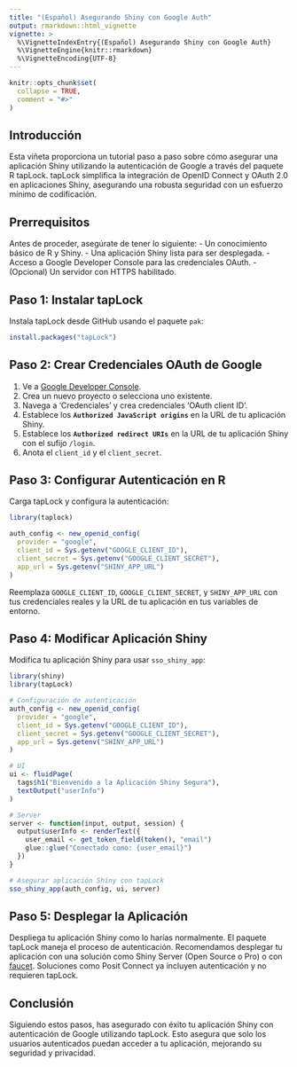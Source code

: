 ```yaml
---
title: "(Español) Asegurando Shiny con Google Auth"
output: rmarkdown::html_vignette
vignette: >
  %\VignetteIndexEntry{(Español) Asegurando Shiny con Google Auth}
  %\VignetteEngine{knitr::rmarkdown}
  %\VignetteEncoding{UTF-8}
---
```


```r
knitr::opts_chunk$set(
  collapse = TRUE,
  comment = "#>"
)
```

## Introducción

Esta viñeta proporciona un tutorial paso a paso sobre cómo asegurar una aplicación Shiny utilizando la autenticación de Google a través del paquete R tapLock. tapLock simplifica la integración de OpenID Connect y OAuth 2.0 en aplicaciones Shiny, asegurando una robusta seguridad con un esfuerzo mínimo de codificación.

## Prerrequisitos

Antes de proceder, asegúrate de tener lo siguiente:
- Un conocimiento básico de R y Shiny.
- Una aplicación Shiny lista para ser desplegada.
- Acceso a Google Developer Console para las credenciales OAuth.
- (Opcional) Un servidor con HTTPS habilitado.

## Paso 1: Instalar tapLock

Instala tapLock desde GitHub usando el paquete `pak`:

```r
install.packages("tapLock")
```

## Paso 2: Crear Credenciales OAuth de Google

1. Ve a [Google Developer Console](https://console.developers.google.com/).
2. Crea un nuevo proyecto o selecciona uno existente.
3. Navega a 'Credenciales' y crea credenciales 'OAuth client ID'.
4. Establece los **`Authorized JavaScript origins`** en la URL de tu aplicación Shiny.
5. Establece los **`Authorized redirect URIs`** en la URL de tu aplicación Shiny con
   el sufijo `/login`.
6. Anota el `client_id` y el `client_secret`.

## Paso 3: Configurar Autenticación en R

Carga tapLock y configura la autenticación:

```r
library(taplock)

auth_config <- new_openid_config(
  provider = "google",
  client_id = Sys.getenv("GOOGLE_CLIENT_ID"),
  client_secret = Sys.getenv("GOOGLE_CLIENT_SECRET"),
  app_url = Sys.getenv("SHINY_APP_URL")
)
```

Reemplaza `GOOGLE_CLIENT_ID`, `GOOGLE_CLIENT_SECRET`, y `SHINY_APP_URL` con tus credenciales reales y la URL de tu aplicación en tus variables de entorno.

## Paso 4: Modificar Aplicación Shiny

Modifica tu aplicación Shiny para usar `sso_shiny_app`:

```r
library(shiny)
library(tapLock)

# Configuración de autenticación
auth_config <- new_openid_config(
  provider = "google",
  client_id = Sys.getenv("GOOGLE_CLIENT_ID"),
  client_secret = Sys.getenv("GOOGLE_CLIENT_SECRET"),
  app_url = Sys.getenv("SHINY_APP_URL")
)

# UI
ui <- fluidPage(
  tags$h1("Bienvenido a la Aplicación Shiny Segura"),
  textOutput("userInfo")
)

# Server
server <- function(input, output, session) {
  output$userInfo <- renderText({
    user_email <- get_token_field(token(), "email")
    glue::glue("Conectado como: {user_email}")
  })
}

# Asegurar aplicación Shiny con tapLock
sso_shiny_app(auth_config, ui, server)
```

## Paso 5: Desplegar la Aplicación

Despliega tu aplicación Shiny como lo harías normalmente. El paquete tapLock maneja el proceso de autenticación.
Recomendamos desplegar tu aplicación con una solución como Shiny Server
(Open Source o Pro) o con [faucet](https://github.com/ixpantia/faucet).
Soluciones como Posit Connect ya incluyen autenticación y no requieren
tapLock.

## Conclusión

Siguiendo estos pasos, has asegurado con éxito tu aplicación Shiny con autenticación de Google utilizando tapLock. Esto asegura que solo los usuarios autenticados puedan acceder a tu aplicación, mejorando su seguridad y privacidad.
